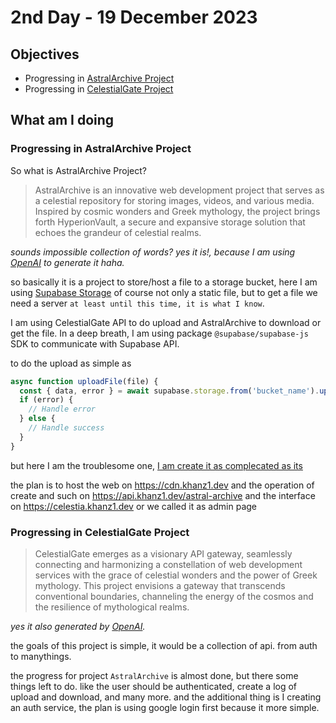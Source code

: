# 2nd Day - 19 December 2023

## Objectives

- Progressing in [AstralArchive Project](https://github.com/khanz1/Project-AstralArchive)
- Progressing in [CelestialGate Project](https://github.com/khanz1/Project-CelestialGate)

## What am I doing

### Progressing in AstralArchive Project

So what is AstralArchive Project?

> AstralArchive is an innovative web development project that serves as a celestial repository for storing images, videos, and various media. Inspired by cosmic wonders and Greek mythology, the project brings forth HyperionVault, a secure and expansive storage solution that echoes the grandeur of celestial realms.

_sounds impossible collection of words? yes it is!, because I am using [OpenAI](https://openai.com/) to generate it haha._

so basically it is a project to store/host a file to a storage bucket, here I am using [Supabase Storage](https://supabase.com/docs/guides/storage)
of course not only a static file, but to get a file we need a server `at least until this time, it is what I know`.

I am using CelestialGate API to do upload and AstralArchive to download or get the file.
In a deep breath, I am using package `@supabase/supabase-js` SDK to communicate with Supabase API.

to do the upload as simple as
```javascript
async function uploadFile(file) {
  const { data, error } = await supabase.storage.from('bucket_name').upload('file_path', file)
  if (error) {
    // Handle error
  } else {
    // Handle success
  }
}
```

but here I am the troublesome one, [I am create it as complecated as its](https://github.com/khanz1/Project-CelestialGate/blob/95f1bd84e3e0e77e650cf67623d5d9d2d54f267e/src/apis/astral-archive/astral-archive.service.ts#L55)

the plan is to host the web on https://cdn.khanz1.dev
and the operation of create and such on https://api.khanz1.dev/astral-archive
and the interface on https://celestia.khanz1.dev or we called it as admin page


### Progressing in CelestialGate Project

> CelestialGate emerges as a visionary API gateway, seamlessly connecting and harmonizing a constellation of web development services with the grace of celestial wonders and the power of Greek mythology. This project envisions a gateway that transcends conventional boundaries, channeling the energy of the cosmos and the resilience of mythological realms.

_yes it also generated by [OpenAI](https://openai.com/)._

the goals of this project is simple, it would be a collection of api. from auth to manythings.

the progress for project `AstralArchive` is almost done, but there some things left to do. like the user should be authenticated, create a log of upload and download, and many more.
and the additional thing is I creating an auth service, the plan is using google login first because it more simple.

